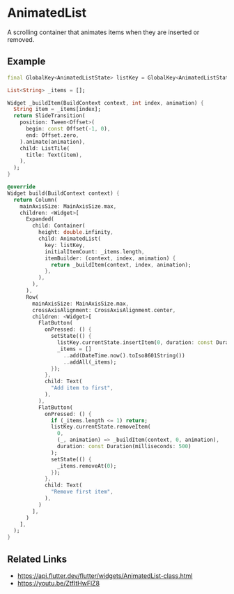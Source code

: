 
<Meta of={AnimatedListStories} />

# AnimatedList

A scrolling container that animates items when they are inserted or removed.

<YouTubeVideoPlayer videoId="ZtfItHwFlZ8" />

## Example

```dart liveslice=AnimatedList
final GlobalKey<AnimatedListState> listKey = GlobalKey<AnimatedListState>();

List<String> _items = [];

Widget _buildItem(BuildContext context, int index, animation) {
  String item = _items[index];
  return SlideTransition(
    position: Tween<Offset>(
      begin: const Offset(-1, 0),
      end: Offset.zero,
    ).animate(animation),
    child: ListTile(
      title: Text(item),
    ),
  );
}

@override
Widget build(BuildContext context) {
  return Column(
    mainAxisSize: MainAxisSize.max,
    children: <Widget>[
      Expanded(
        child: Container(
          height: double.infinity,
          child: AnimatedList(
            key: listKey,
            initialItemCount: _items.length,
            itemBuilder: (context, index, animation) {
              return _buildItem(context, index, animation);
            },
          ),
        ),
      ),
      Row(
        mainAxisSize: MainAxisSize.max,
        crossAxisAlignment: CrossAxisAlignment.center,
        children: <Widget>[
          FlatButton(
            onPressed: () {
              setState(() {
                listKey.currentState.insertItem(0, duration: const Duration(milliseconds: 500));
                _items = []
                  ..add(DateTime.now().toIso8601String())
                  ..addAll(_items);
              });
            },
            child: Text(
              "Add item to first",
            ),
          ),
          FlatButton(
            onPressed: () {
              if (_items.length <= 1) return;
              listKey.currentState.removeItem(
                0,
                (_, animation) => _buildItem(context, 0, animation),
                duration: const Duration(milliseconds: 500)
              );
              setState(() {
                _items.removeAt(0);
              });
            },
            child: Text(
              "Remove first item",
            ),
          )
        ],
      )
    ],
  );
}
```

## Related Links

- https://api.flutter.dev/flutter/widgets/AnimatedList-class.html
- https://youtu.be/ZtfItHwFlZ8
